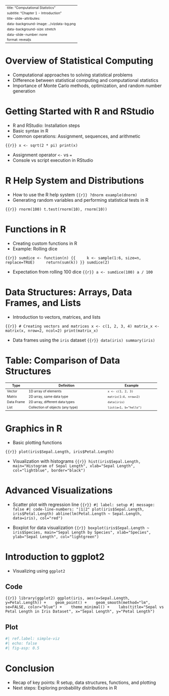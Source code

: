 
---
title: "Computational Statistics"
subtitle: "Chapter 1 - Introduction"
title-slide-attributes:
  data-background-image: ../vizdata-bg.png
  data-background-size: stretch
  data-slide-number: none
format: revealjs
---

# Overview of Statistical Computing

- Computational approaches to solving statistical problems
- Difference between statistical computing and computational statistics
- Importance of Monte Carlo methods, optimization, and random number generation

# Getting Started with R and RStudio

- R and RStudio: Installation steps
- Basic syntax in R
- Common operations: Assignment, sequences, and arithmetic

```{{r}}
x <- sqrt(2 * pi)
print(x)
```

- Assignment operator `<-` vs `=`
- Console vs script execution in RStudio

# R Help System and Distributions

- How to use the R help system
```{{r}}
?dnorm
example(dnorm)
```
- Generating random variables and performing statistical tests in R

```{{r}}
rnorm(100)
t.test(rnorm(10), rnorm(10))
```

# Functions in R

- Creating custom functions in R
- Example: Rolling dice

```{{r}}
sumdice <- function(n) {{
    k <- sample(1:6, size=n, replace=TRUE)
    return(sum(k))
}}
sumdice(2)
```

- Expectation from rolling 100 dice
```{{r}}
a <- sumdice(100)
a / 100
```

# Data Structures: Arrays, Data Frames, and Lists

- Introduction to vectors, matrices, and lists

```{{r}}
# Creating vectors and matrices
x <- c(1, 2, 3, 4)
matrix_x <- matrix(x, nrow=2, ncol=2)
print(matrix_x)
```

- Data frames using the `iris` dataset
```{{r}}
data(iris)
summary(iris)
```

# Table: Comparison of Data Structures

<style>
table { font-size: 0.75em; }
</style>

| Type       | Definition                               | Example                   |
|------------|------------------------------------------|---------------------------|
| Vector     | 1D array of elements                     | `x <- c(1, 2, 3)`         |
| Matrix     | 2D array, same data type                 | `matrix(1:4, nrow=2)`     |
| Data Frame | 2D array, different data types           | `data(iris)`              |
| List       | Collection of objects (any type)         | `list(a=1, b="hello")`    |

# Graphics in R

- Basic plotting functions

```{{r}}
plot(iris$Sepal.Length, iris$Petal.Length)
```

- Visualization with histograms
```{{r}}
hist(iris$Sepal.Length, main="Histogram of Sepal Length", xlab="Sepal Length", col="lightblue", border="black")
```

# Advanced Visualizations

- Scatter plot with regression line
```{{r}}
#| label: setup
#| message: false
#| code-line-numbers: "|1|2"
plot(iris$Sepal.Length, iris$Petal.Length)
abline(lm(Petal.Length ~ Sepal.Length, data=iris), col="red")
```

- Boxplot for data visualization
```{{r}}
boxplot(iris$Sepal.Length ~ iris$Species, main="Sepal Length by Species", xlab="Species", ylab="Sepal Length", col="lightgreen")
```

# Introduction to ggplot2

- Visualizing using `ggplot2`

::: panel-tabset
## Code

```{{r}}
library(ggplot2)
ggplot(iris, aes(x=Sepal.Length, y=Petal.Length)) + 
  geom_point() + 
  geom_smooth(method="lm", se=FALSE, color="blue") + 
  theme_minimal() + 
  labs(title="Sepal vs Petal Length in Iris Dataset", x="Sepal Length", y="Petal Length")
```

## Plot

```r
#| ref.label: simple-viz
#| echo: false
#| fig-asp: 0.5
```
:::
# Conclusion

- Recap of key points: R setup, data structures, functions, and plotting
- Next steps: Exploring probability distributions in R
